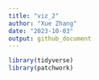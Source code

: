 ```yaml
---
title: "viz_2"
author: "Xue Zhang"
date: "2023-10-03"
output: github_document
---
```


```r
library(tidyverse)
library(patchwork)
```

